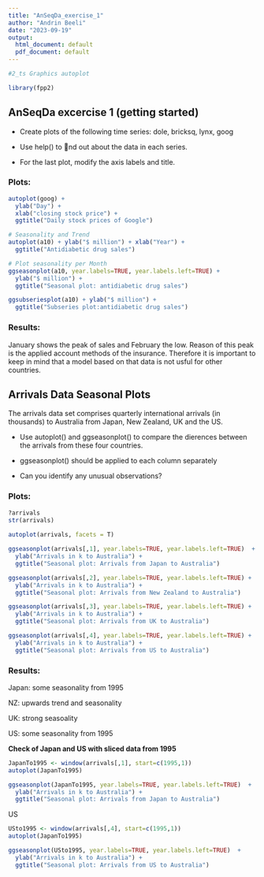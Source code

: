 ```yaml
---
title: "AnSeqDa_exercise_1"
author: "Andrin Beeli"
date: "2023-09-19"
output:
  html_document: default
  pdf_document: default
---
```


```r
#2_ts Graphics autoplot

library(fpp2)


```

## AnSeqDa excercise 1 (getting started)

-   Create plots of the following time series: dole, bricksq, lynx, goog

-   Use help() to nd out about the data in each series.

-   For the last plot, modify the axis labels and title.

### Plots:

```r

autoplot(goog) + 
  ylab("Day") + 
  xlab("closing stock price") + 
  ggtitle("Daily stock prices of Google")


```

```r
# Seasonality and Trend
autoplot(a10) + ylab("$ million") + xlab("Year") +
  ggtitle("Antidiabetic drug sales")

```

```r
# Plot seasonality per Month
ggseasonplot(a10, year.labels=TRUE, year.labels.left=TRUE) +
  ylab("$ million") +
  ggtitle("Seasonal plot: antidiabetic drug sales")

```

```r

ggsubseriesplot(a10) + ylab("$ million") +
  ggtitle("Subseries plot:antidiabetic drug sales")

```

### Results:

January shows the peak of sales and February the low. Reason of this peak is the applied account methods of the insurance. Therefore it is important to keep in mind that a model based on that data is not usful for other countries.

## Arrivals Data Seasonal Plots

The arrivals data set comprises quarterly international arrivals (in thousands) to Australia from Japan, New Zealand, UK and the US.

-   Use autoplot() and ggseasonplot() to compare the dierences between the arrivals from these four countries.

-   ggseasonplot() should be applied to each column separately

-   Can you identify any unusual observations?

### Plots:

```r

?arrivals
str(arrivals)
 
autoplot(arrivals, facets = T)

```

```r
ggseasonplot(arrivals[,1], year.labels=TRUE, year.labels.left=TRUE)  +
  ylab("Arrivals in k to Australia") +
  ggtitle("Seasonal plot: Arrivals from Japan to Australia")

```

```r
ggseasonplot(arrivals[,2], year.labels=TRUE, year.labels.left=TRUE) +
  ylab("Arrivals in k to Australia") +
  ggtitle("Seasonal plot: Arrivals from New Zealand to Australia")

```

```r
ggseasonplot(arrivals[,3], year.labels=TRUE, year.labels.left=TRUE) +
  ylab("Arrivals in k to Australia") +
  ggtitle("Seasonal plot: Arrivals from UK to Australia")

```

```r

ggseasonplot(arrivals[,4], year.labels=TRUE, year.labels.left=TRUE) +
  ylab("Arrivals in k to Australia") +
  ggtitle("Seasonal plot: Arrivals from US to Australia")
```

### Results:

Japan: some seasonality from 1995

NZ: upwards trend and seasonality

UK: strong seasoality

US: some seasonality from 1995

**Check of Japan and US with sliced data from 1995**

```r
JapanTo1995 <- window(arrivals[,1], start=c(1995,1))
autoplot(JapanTo1995)
```


```r
ggseasonplot(JapanTo1995, year.labels=TRUE, year.labels.left=TRUE)  +
  ylab("Arrivals in k to Australia") +
  ggtitle("Seasonal plot: Arrivals from Japan to Australia")
```
US

```r
USto1995 <- window(arrivals[,4], start=c(1995,1))
autoplot(JapanTo1995)
```


```r
ggseasonplot(USto1995, year.labels=TRUE, year.labels.left=TRUE)  +
  ylab("Arrivals in k to Australia") +
  ggtitle("Seasonal plot: Arrivals from US to Australia")
```
